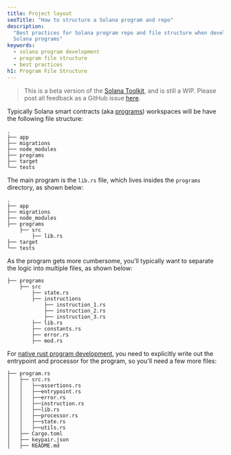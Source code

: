 ```yaml
---
title: Project layout
seoTitle: "How to structure a Solana program and repo"
description:
  "Best practices for Solana program repo and file structure when developing
  Solana programs"
keywords:
  - solana program development
  - program file structure
  - best practices
h1: Program File Structure
---
```


> This is a beta version of the [Solana Toolkit](/docs/toolkit/), and is
> still a WIP. Please post all feedback as a GitHub issue
> [here](https://github.com/solana-foundation/developer-content/issues/new?title=%5Btoolkit%5D%20).

Typically Solana smart contracts (aka [programs](/docs/core/programs))
workspaces will be have the following file structure:

```shell
.
├── app
├── migrations
├── node_modules
├── programs
├── target
└── tests
```

The main program is the `lib.rs` file, which lives insides the `programs`
directory, as shown below:

```shell
.
├── app
├── migrations
├── node_modules
├── programs
    ├── src
        ├── lib.rs
├── target
└── tests
```

As the program gets more cumbersome, you'll typically want to separate the logic
into multiple files, as shown below:

```shell
├── programs
    ├── src
        ├── state.rs
        ├── instructions
            ├── instruction_1.rs
            ├── instruction_2.rs
            ├── instruction_3.rs
        ├── lib.rs
        ├── constants.rs
        ├── error.rs
        ├── mod.rs
```

For [native rust program development](/docs/programs/rust/), you need to
explicitly write out the entrypoint and processor for the program, so you'll
need a few more files:

```shell
├── program.rs
│   ├── src.rs
│   │   ├──assertions.rs
│   │   ├──entrypoint.rs
│   │   ├──error.rs
│   │   ├──instruction.rs
│   │   ├──lib.rs
│   │   ├──processor.rs
│   │   ├──state.rs
│   │   ├──utils.rs
│   ├── Cargo.toml
│   ├── keypair.json
│   ├── README.md
```
